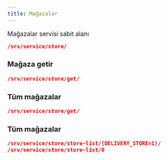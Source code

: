 ```yaml
---
title: Mağazalar
---
```


Mağazalar servisi sabit alanı


```json
/srv/service/store/
```

### Mağaza getir 
```json
/srv/service/store/get/

```
### Tüm mağazalar
```json
/srv/service/store/get/

```
### Tüm mağazalar
```json
/srv/service/store/store-list/{DELIVERY_STORE=1}/
/srv/service/store/store-list/0

```






